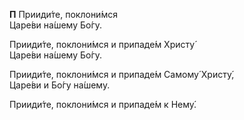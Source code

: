 **П** Прииди́те, поклони́мся  
Царе́ви на́шему Бо́гу.

Прииди́те, поклони́мся и припаде́м Христу́  
Царе́ви на́шему Бо́гу.

Прииди́те, поклони́мся и припаде́м Самому́ Христу́,  
Царе́ви и Бо́гу на́шему.

<If condition={!props.hideLast}>Прииди́те, поклони́мся и припаде́м к Нему́.</If>
